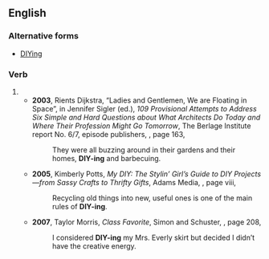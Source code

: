 {{also|DIYing}}
==English==

===Alternative forms===
* [[DIYing]]

===Verb===
{{head|en|verb form}}

# {{present participle of|DIY|lang=en|nocat=1}}
#* '''2003''', Rients Dijkstra, “Ladies and Gentlemen, We are <!-- [sic] non-capitalized verb --> Floating in Space”, in Jennifer Sigler (ed.), ''109 Provisional Attempts to Address Six Simple and Hard Questions about What Architects Do Today and Where Their Profession Might Go Tomorrow'',<sup >[http://books.google.com/books?id=1gWtn6asGdcC ]</sup > The Berlage Institute report No. 6/7, episode publishers, {{ISBN|9080536261}}, page 163,
#*: They were all buzzing around in their gardens and their homes, '''DIY-ing''' and barbecuing.
#* '''2005''', Kimberly Potts, ''My DIY: The Stylin’ Girl’s Guide to DIY Projects—from Sassy Crafts to Thrifty Gifts'',<sup >[http://books.google.com/books?id=pUCxhVzX5D4C ]</sup > Adams Media, {{ISBN|1-5933-7283-3}}, page viii,
#*: Recycling old things into new, useful ones is one of the main rules of '''DIY-ing'''.
#* '''2007''', Taylor Morris, ''Class Favorite'',<sup >[http://books.google.com/books?id=3slLy_PAGtsC ]</sup > Simon and Schuster, {{ISBN|1416935983}}, page 208,
#*: I considered '''DIY-ing''' my Mrs. Everly skirt but decided I didn’t have the creative energy.
